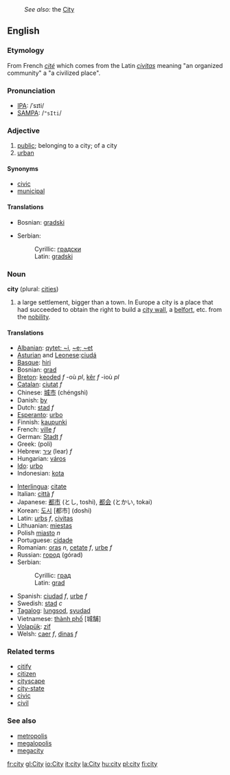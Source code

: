 :''See also:'' the [[City]]
==English==

{{rank|several|either|whether|339|city|held|help|number}}

===Etymology===
From French ''[[cité]]'' which comes from the Latin ''[[civitas]]'' meaning "an organized community" a "a civilized place".

===Pronunciation===
*[[w:IPA|IPA]]: /ˈsɪti/
*[[w:SAMPA|SAMPA]]: /<tt>"sIti</tt>/

===Adjective===
#[[public]]; belonging to a city; of a city
#[[urban]]

====Synonyms====
*[[civic]]
*[[municipal]]

====Translations====
{{top}}
*Bosnian: [[gradski]] {{m}}
{{mid}}
*Serbian:
*:Cyrillic: [[градски]] {{m}}
*:Latin: [[gradski#Serbian|gradski]] {{m}}
{{bottom}}

===Noun===
'''city''' (plural: [[cities]])

#a large settlement, bigger than a town. In Europe a city is a place that had succeeded to obtain the right to build a [[city wall]], a [[belfort]], etc. from the [[nobility]].

====Translations====
{{top}}
*[[Albanian]]: [[qytet; ~i]], [[~e; ~et]]
*[[Asturian]] and [[Leonese]]:[[ciudá]]
*[[Basque]]: [[hiri]]
*Bosnian: [[grad#Bosnian|grad]] {{m}}
*[[Breton]]: [[keoded]] ''f'' -où ''pl'', [[kêr]] ''f'' -ioù ''pl''
*[[Catalan]]: [[ciutat]] ''f''
*Chinese: [[城市]] (chéngshì)
*Danish: [[by]]
*Dutch: [[stad]] ''f'' 
*[[Esperanto]]: [[urbo]]
*Finnish: [[kaupunki]]
*French: [[ville]] ''f''
*German: [[Stadt]] ''f''
*Greek: (poli)
*Hebrew: [[עיר]] (Iear) ''f''
*Hungarian: [[város]]
*[[Ido]]: [[urbo]]
*Indonesian: [[kota]]
{{mid}}
*[[Interlingua]]: [[citate]]
*Italian: [[città]] ''f''
*Japanese: [[都市]] (とし, toshi), [[都会]] (とかい, tokai)
*Korean: [[도시]] [都市] (doshi)
*Latin: [[urbs]] ''f'', [[civitas]]
*Lithuanian: [[miestas]]
*Polish [[miasto]] ''n''
*Portuguese: [[cidade]]
*Romanian: [[oraş]] ''n'', [[cetate]] ''f'', [[urbe]] ''f''
*Russian: [[город]] (górad)
*Serbian:
*:Cyrillic: [[град#Serbian|град]] {{m}}
*:Latin: [[grad#Serbian|grad]] {{m}}
*Spanish: [[ciudad]] ''f'', [[urbe]] ''f''
*Swedish: [[stad]] ''c''
*[[Tagalog]]: [[lungsod]], [[syudad]]
*Vietnamese: [[thành phố]] [城舗]
*[[Volapük]]: [[zif]]
*Welsh: [[caer]] ''f'', [[dinas]] ''f''
{{bottom}}

===Related terms===
*[[citify]]
*[[citizen]]
*[[cityscape]]
*[[city-state]]
*[[civic]]
*[[civil]]

===See also===
*[[metropolis]]
*[[megalopolis]]
*[[megacity]]

[[fr:city]]
[[gl:City]]
[[io:City]]
[[it:city]]
[[la:City]]
[[hu:city]]
[[pl:city]]
[[fi:city]]